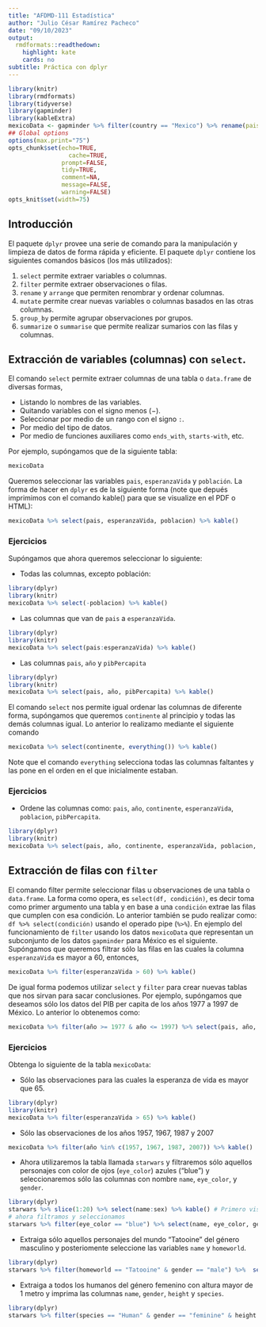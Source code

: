 ---
title: "AFDMD-111 Estadística"
author: "Julio César Ramírez Pacheco"
date: "09/10/2023"
output:
  rmdformats::readthedown:
    highlight: kate
    cards: no
subtitle: Práctica con dplyr
---


```{r knitr_init, echo=FALSE, error=FALSE, message=FALSE, warning=FALSE, cache=FALSE}
library(knitr)
library(rmdformats)
library(tidyverse)
library(gapminder)
library(kableExtra)
mexicoData <- gapminder %>% filter(country == "Mexico") %>% rename(pais = country, continente = continent, año = year, esperanzaVida = lifeExp, poblacion =pop, pibPercapita =gdpPercap)
## Global options
options(max.print="75")
opts_chunk$set(echo=TRUE,
	             cache=TRUE,
               prompt=FALSE,
               tidy=TRUE,
               comment=NA,
               message=FALSE,
               warning=FALSE)
opts_knit$set(width=75)
```


## Introducción

El paquete `dplyr` provee una serie de comando para la manipulación y limpieza de datos de forma rápida y eficiente. El paquete `dplyr` contiene los siguientes comandos básicos (los más utilizados):

1. `select` permite extraer variables o columnas.
2. `filter` permite extraer observaciones o filas.
3. `rename` y `arrange` que permiten renombrar y ordenar columnas.
4. `mutate` permite crear nuevas variables o columnas basados en las otras columnas.
5. `group_by` permite agrupar observaciones por grupos.
6. `summarize` o `summarise` que permite realizar sumarios con las filas y columnas.


## Extracción de variables (columnas) con `select`.

El comando `select` permite extraer columnas de una tabla o `data.frame` de diversas formas, 

- Listando lo nombres de las variables.
- Quitando variables con el signo menos ($-$).
- Seleccionar por medio de un rango con el signo `:`.
- Por medio del tipo de datos.
- Por medio de funciones auxiliares como `ends_with`, `starts-with`, etc.

Por ejemplo, supóngamos que de la siguiente tabla:

```{r select1, echo=TRUE}
mexicoData
```

Queremos seleccionar las variables `pais`, `esperanzaVida` y `población`. La forma de hacer en `dplyr` es de la siguiente forma (note que depués imprimimos con el comando kable() para que se visualize en el PDF o HTML):

```{r select2}
mexicoData %>% select(pais, esperanzaVida, poblacion) %>% kable()
```

### Ejercicios

Supóngamos que ahora queremos seleccionar lo siguiente:

- Todas las columnas, excepto población:
```{r eje1_1}
library(dplyr)
library(knitr)
mexicoData %>% select(-poblacion) %>% kable()
```

- Las columnas que van de `pais` a `esperanzaVida`.
```{r eje1_2}
library(dplyr)
library(knitr)
mexicoData %>% select(pais:esperanzaVida) %>% kable()
```
- Las columnas `pais`, `año` y `pibPercapita`
```{r eje1_3}
library(dplyr)
library(knitr)
mexicoData %>% select(pais, año, pibPercapita) %>% kable()
```

El comando `select` nos permite igual ordenar las columnas de diferente forma, supóngamos que queremos `continente` al principio y todas las demás columnas igual. Lo anterior lo realizamo mediante el siguiente comando

```{r select3}
mexicoData %>% select(continente, everything()) %>% kable()
```

Note que el comando `everything` selecciona todas las columnas faltantes y las pone en el orden en el que inicialmente estaban.

### Ejercicios

- Ordene las columnas como: `pais`, `año`, `continente`,  `esperanzaVida`, `poblacion`, `pibPercapita`.

```{r ejer1_4}
library(dplyr)
library(knitr)
mexicoData %>% select(pais, año, continente, esperanzaVida, poblacion, pibPercapita) %>% kable()
```

## Extracción de filas con `filter`

El comando filter permite seleccionar filas u observaciones de una tabla o `data.frame`. La forma como opera, es `select(df, condición)`, es decir toma como primer argumento una tabla y en base a una `condición` extrae las filas que cumplen con esa condición. Lo anterior también se pudo realizar como: `df %>% select(condición)` usando el operado pipe (` %>% `).
En ejemplo del funcionamiento de `filter` usando los datos `mexicoData` que representan un subconjunto de los datos `gapminder` para México es el siguiente. Supóngamos que queremos filtrar sólo las filas en las cuales la columna `esperanzaVida` es mayor a $60$, entonces,

```{r filter1}
mexicoData %>% filter(esperanzaVida > 60) %>% kable()
```
De igual forma podemos utilizar `select` y `filter` para crear nuevas tablas que nos sirvan para sacar conclusiones. Por ejemplo, supóngamos que deseamos sólo los datos del PIB per capita de los años 1977 a 1997 de México. Lo anterior lo obtenemos como:


```{r filter2}
mexicoData %>% filter(año >= 1977 & año <= 1997) %>% select(pais, año, pibPercapita) %>% kable()
```

### Ejercicios

Obtenga lo siguiente de la tabla `mexicoData`:

- Sólo las observaciones para las cuales la esperanza de vida es mayor que 65.
```{r ejer2_1}
library(dplyr)
library(knitr)
mexicoData %>% filter(esperanzaVida > 65) %>% kable()
```

- Sólo las observaciones de los años $1957$, $1967$, $1987$ y $2007$
```{r ejer2_2}
mexicoData %>% filter(año %in% c(1957, 1967, 1987, 2007)) %>% kable()
```

- Ahora utilizaremos la tabla llamada `starwars` y filtraremos sólo aquellos personajes con color de ojos (`eye_color`) azules ("blue") y seleccionaremos sólo las columnas con nombre `name`, `eye_color`, y `gender`.
```{r ejer2_3}
library(dplyr)
starwars %>% slice(1:20) %>% select(name:sex) %>% kable() # Primero visualizamos parte de los datos
# ahora filtramos y seleccionamos
starwars %>% filter(eye_color == "blue") %>% select(name, eye_color, gender) %>%  kable()
```
- Extraiga sólo aquellos personajes del mundo "Tatooine" del género masculino y posteriomente seleccione las variables `name` y `homeworld`.
```{r ejer2_4}
library(dplyr)
starwars %>% filter(homeworld == "Tatooine" & gender == "male") %>%  select(name, homeworld) %>% kable()
```

- Extraiga a todos los humanos del género femenino con altura mayor de 1 metro y imprima las columnas `name`, `gender`, `height` y `species`.
```{r ejer2_5}
library(dplyr)
starwars %>% filter(species == "Human" & gender == "feminine" & height > 100) %>% select(name, gender, height, species) %>% kable()
```



